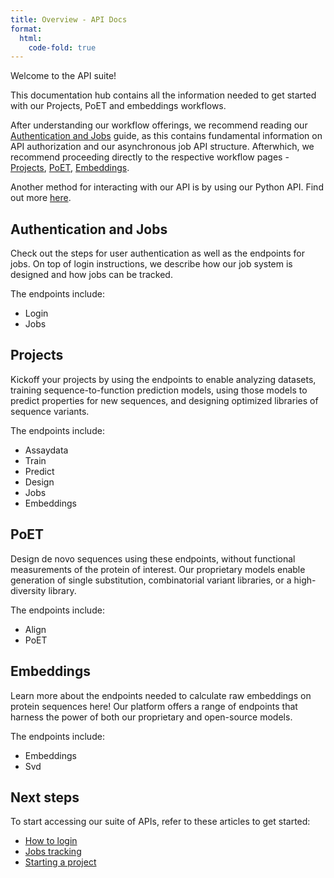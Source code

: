 ```yaml
---
title: Overview - API Docs
format:
  html:
    code-fold: true
---
```

Welcome to the API suite! 

This documentation hub contains all the information needed to get started with our Projects, PoET and embeddings workflows.

After understanding our workflow offerings, we recommend reading our [Authentication and Jobs](./authentication-and-jobs.qmd) guide, as this contains fundamental information on API authorization and our asynchronous job API structure. Afterwhich, we recommend proceeding directly to the respective workflow pages - [Projects](./project.qmd), [PoET](./poet.qmd), [Embeddings](./embeddings.qmd).

Another method for interacting with our API is by using our Python API. Find out more [here](https://docs.openprotein.ai/api-python/index.html).

## Authentication and Jobs
Check out the steps for user authentication as well as the endpoints for jobs. On top of login instructions, we describe how our job system is designed and how jobs can be tracked. 

The endpoints include:

  * Login
  * Jobs

## Projects 
Kickoff your projects by using the endpoints to enable analyzing datasets, training sequence-to-function prediction models, using those models to predict properties for new sequences, and designing optimized libraries of sequence variants.

The endpoints include: 

  * Assaydata
  * Train
  * Predict
  * Design
  * Jobs
  * Embeddings

## PoET
Design de novo sequences using these endpoints, without functional measurements of the protein of interest. Our proprietary models enable generation of single substitution, combinatorial variant libraries, or a high-diversity library. 

The endpoints include: 

  * Align
  * PoET

## Embeddings 
Learn more about the endpoints needed to calculate raw embeddings on protein sequences here! Our platform offers a range of endpoints that harness the power of both our proprietary and open-source models.

The endpoints include:

* Embeddings 
* Svd

## Next steps
To start accessing our suite of APIs, refer to these articles to get started: 

* [How to login](./authentication-and-jobs.qmd#login)
* [Jobs tracking](./authentication-and-jobs.qmd#navigating-the-job-system)
* [Starting a project](./project.qmd)